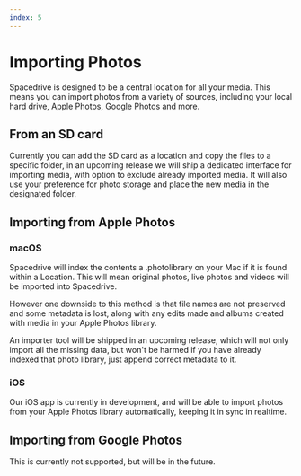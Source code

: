 ```yaml
---
index: 5
---
```


# Importing Photos

Spacedrive is designed to be a central location for all your media. This means you can import photos from a variety of sources, including your local hard drive, Apple Photos, Google Photos and more.

## From an SD card

Currently you can add the SD card as a location and copy the files to a specific folder, in an upcoming release we will ship a dedicated interface for importing media, with option to exclude already imported media. It will also use your preference for photo storage and place the new media in the designated folder.

## Importing from Apple Photos

### macOS

Spacedrive will index the contents a .photolibrary on your Mac if it is found within a Location. This will mean original photos, live photos and videos will be imported into Spacedrive.

However one downside to this method is that file names are not preserved and some metadata is lost, along with any edits made and albums created with media in your Apple Photos library.

An importer tool will be shipped in an upcoming release, which will not only import all the missing data, but won't be harmed if you have already indexed that photo library, just append correct metadata to it.

### iOS

Our iOS app is currently in development, and will be able to import photos from your Apple Photos library automatically, keeping it in sync in realtime.

## Importing from Google Photos

This is currently not supported, but will be in the future.
